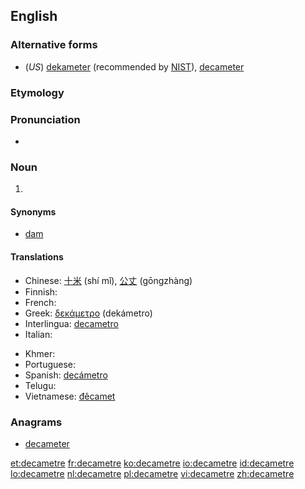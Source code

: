 ==English==

===Alternative forms===
* (''US'') [[dekameter]] (recommended by [[w:NIST|NIST]]), [[decameter]]

===Etymology===
{{prefix|deca|metre}}

===Pronunciation===
* {{a|UK}} {{IPA|/ˈdɛkəmiːtə(ɹ)/}}

===Noun===
{{en-noun}}

# {{SI-unit|deca|metre|length}}

====Synonyms====
* [[dam]]

====Translations====
{{trans-top|the length of 10 metres}}
* Chinese: [[十米]] (shí mǐ), [[公丈]] (gōngzhàng)
* Finnish: {{t+|fi|dekametri}}
* French: {{t+|fr|décamètre|m}}
* Greek: [[δεκάμετρο]] {{n}} (dekámetro)
* Interlingua: [[decametro]]
* Italian: {{t+|it|decametro|m}}
{{trans-mid}}
* Khmer: {{t|km|ដេកាម៉ែត្រ|tr=deekaa maet|sc=Khmr}}
* Portuguese: {{t+|pt|decâmetro|m}}
* Spanish: [[decámetro]] {{m}}
* Telugu: {{t-|te|డెకామీటరు}}
* Vietnamese: [[đêcamet]]
{{trans-bottom}}

===Anagrams===
* [[decameter#English|decameter]]

[[et:decametre]]
[[fr:decametre]]
[[ko:decametre]]
[[io:decametre]]
[[id:decametre]]
[[lo:decametre]]
[[nl:decametre]]
[[pl:decametre]]
[[vi:decametre]]
[[zh:decametre]]